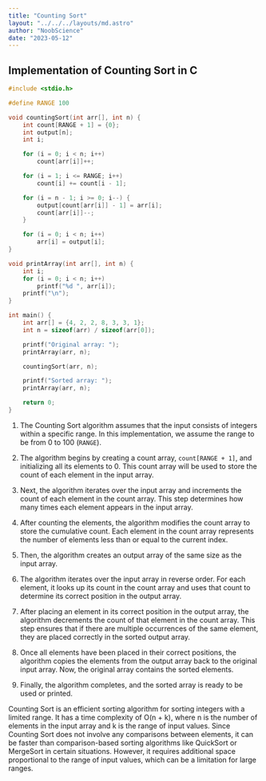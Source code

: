 ```yaml
---
title: "Counting Sort"
layout: "../../../layouts/md.astro"
author: "NoobScience"
date: "2023-05-12"
---
```


## Implementation of Counting Sort in C

```c
#include <stdio.h>

#define RANGE 100

void countingSort(int arr[], int n) {
    int count[RANGE + 1] = {0};
    int output[n];
    int i;

    for (i = 0; i < n; i++)
        count[arr[i]]++;

    for (i = 1; i <= RANGE; i++)
        count[i] += count[i - 1];

    for (i = n - 1; i >= 0; i--) {
        output[count[arr[i]] - 1] = arr[i];
        count[arr[i]]--;
    }

    for (i = 0; i < n; i++)
        arr[i] = output[i];
}

void printArray(int arr[], int n) {
    int i;
    for (i = 0; i < n; i++)
        printf("%d ", arr[i]);
    printf("\n");
}

int main() {
    int arr[] = {4, 2, 2, 8, 3, 3, 1};
    int n = sizeof(arr) / sizeof(arr[0]);

    printf("Original array: ");
    printArray(arr, n);

    countingSort(arr, n);

    printf("Sorted array: ");
    printArray(arr, n);

    return 0;
}

```

1. The Counting Sort algorithm assumes that the input consists of integers within a specific range. In this implementation, we assume the range to be from 0 to 100 (`RANGE`).
  
2. The algorithm begins by creating a count array, `count[RANGE + 1]`, and initializing all its elements to 0. This count array will be used to store the count of each element in the input array.
  
3. Next, the algorithm iterates over the input array and increments the count of each element in the count array. This step determines how many times each element appears in the input array.
  
4. After counting the elements, the algorithm modifies the count array to store the cumulative count. Each element in the count array represents the number of elements less than or equal to the current index.
  
5. Then, the algorithm creates an output array of the same size as the input array.
  
6. The algorithm iterates over the input array in reverse order. For each element, it looks up its count in the count array and uses that count to determine its correct position in the output array.
  
7. After placing an element in its correct position in the output array, the algorithm decrements the count of that element in the count array. This step ensures that if there are multiple occurrences of the same element, they are placed correctly in the sorted output array.
  
8. Once all elements have been placed in their correct positions, the algorithm copies the elements from the output array back to the original input array. Now, the original array contains the sorted elements.
  
9. Finally, the algorithm completes, and the sorted array is ready to be used or printed.
  

Counting Sort is an efficient sorting algorithm for sorting integers with a limited range. It has a time complexity of O(n + k), where n is the number of elements in the input array and k is the range of input values. Since Counting Sort does not involve any comparisons between elements, it can be faster than comparison-based sorting algorithms like QuickSort or MergeSort in certain situations. However, it requires additional space proportional to the range of input values, which can be a limitation for large ranges.